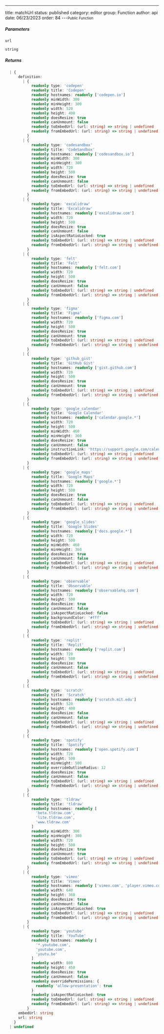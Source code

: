 ---
title: matchUrl
status: published
category: editor
group: Function
author: api
date: 06/23/2023
order: 84
---<Small>Public Function</Small>




##### Parameters


<ParametersTable>

<ParametersTableRow>
<ParametersTableName>

`url`

</ParametersTableName>
<ParametersTableDescription>

```ts
string
```



</ParametersTableDescription>
</ParametersTableRow>
</ParametersTable>

##### Returns


```ts
  | {
      definition:
        | {
            readonly type: 'codepen'
            readonly title: 'Codepen'
            readonly hostnames: readonly ['codepen.io']
            readonly minWidth: 300
            readonly minHeight: 300
            readonly width: 520
            readonly height: 400
            readonly doesResize: true
            readonly canUnmount: false
            readonly toEmbedUrl: (url: string) => string | undefined
            readonly fromEmbedUrl: (url: string) => string | undefined
          }
        | {
            readonly type: 'codesandbox'
            readonly title: 'CodeSandbox'
            readonly hostnames: readonly ['codesandbox.io']
            readonly minWidth: 300
            readonly minHeight: 300
            readonly width: 720
            readonly height: 500
            readonly doesResize: true
            readonly canUnmount: false
            readonly toEmbedUrl: (url: string) => string | undefined
            readonly fromEmbedUrl: (url: string) => string | undefined
          }
        | {
            readonly type: 'excalidraw'
            readonly title: 'Excalidraw'
            readonly hostnames: readonly ['excalidraw.com']
            readonly width: 720
            readonly height: 500
            readonly doesResize: true
            readonly canUnmount: false
            readonly isAspectRatioLocked: true
            readonly toEmbedUrl: (url: string) => string | undefined
            readonly fromEmbedUrl: (url: string) => string | undefined
          }
        | {
            readonly type: 'felt'
            readonly title: 'Felt'
            readonly hostnames: readonly ['felt.com']
            readonly width: 720
            readonly height: 500
            readonly doesResize: true
            readonly canUnmount: false
            readonly toEmbedUrl: (url: string) => string | undefined
            readonly fromEmbedUrl: (url: string) => string | undefined
          }
        | {
            readonly type: 'figma'
            readonly title: 'Figma'
            readonly hostnames: readonly ['figma.com']
            readonly width: 720
            readonly height: 500
            readonly doesResize: true
            readonly canUnmount: true
            readonly toEmbedUrl: (url: string) => string | undefined
            readonly fromEmbedUrl: (url: string) => string | undefined
          }
        | {
            readonly type: 'github_gist'
            readonly title: 'GitHub Gist'
            readonly hostnames: readonly ['gist.github.com']
            readonly width: 720
            readonly height: 500
            readonly doesResize: true
            readonly canUnmount: true
            readonly toEmbedUrl: (url: string) => string | undefined
            readonly fromEmbedUrl: (url: string) => string | undefined
          }
        | {
            readonly type: 'google_calendar'
            readonly title: 'Google Calendar'
            readonly hostnames: readonly ['calendar.google.*']
            readonly width: 720
            readonly height: 500
            readonly minWidth: 460
            readonly minHeight: 360
            readonly doesResize: true
            readonly canUnmount: false
            readonly instructionLink: 'https://support.google.com/calendar/answer/41207?hl=en'
            readonly toEmbedUrl: (url: string) => string | undefined
            readonly fromEmbedUrl: (url: string) => string | undefined
          }
        | {
            readonly type: 'google_maps'
            readonly title: 'Google Maps'
            readonly hostnames: readonly ['google.*']
            readonly width: 720
            readonly height: 500
            readonly doesResize: true
            readonly canUnmount: false
            readonly toEmbedUrl: (url: string) => string | undefined
            readonly fromEmbedUrl: (url: string) => string | undefined
          }
        | {
            readonly type: 'google_slides'
            readonly title: 'Google Slides'
            readonly hostnames: readonly ['docs.google.*']
            readonly width: 720
            readonly height: 500
            readonly minWidth: 460
            readonly minHeight: 360
            readonly doesResize: true
            readonly canUnmount: false
            readonly toEmbedUrl: (url: string) => string | undefined
            readonly fromEmbedUrl: (url: string) => string | undefined
          }
        | {
            readonly type: 'observable'
            readonly title: 'Observable'
            readonly hostnames: readonly ['observablehq.com']
            readonly width: 720
            readonly height: 500
            readonly doesResize: true
            readonly canUnmount: false
            readonly isAspectRatioLocked: false
            readonly backgroundColor: '#fff'
            readonly toEmbedUrl: (url: string) => string | undefined
            readonly fromEmbedUrl: (url: string) => string | undefined
          }
        | {
            readonly type: 'replit'
            readonly title: 'Replit'
            readonly hostnames: readonly ['replit.com']
            readonly width: 720
            readonly height: 500
            readonly doesResize: true
            readonly canUnmount: false
            readonly toEmbedUrl: (url: string) => string | undefined
            readonly fromEmbedUrl: (url: string) => string | undefined
          }
        | {
            readonly type: 'scratch'
            readonly title: 'Scratch'
            readonly hostnames: readonly ['scratch.mit.edu']
            readonly width: 520
            readonly height: 400
            readonly doesResize: false
            readonly canUnmount: false
            readonly toEmbedUrl: (url: string) => string | undefined
            readonly fromEmbedUrl: (url: string) => string | undefined
          }
        | {
            readonly type: 'spotify'
            readonly title: 'Spotify'
            readonly hostnames: readonly ['open.spotify.com']
            readonly width: 720
            readonly height: 500
            readonly minHeight: 500
            readonly overrideOutlineRadius: 12
            readonly doesResize: true
            readonly canUnmount: false
            readonly toEmbedUrl: (url: string) => string | undefined
            readonly fromEmbedUrl: (url: string) => string | undefined
          }
        | {
            readonly type: 'tldraw'
            readonly title: 'tldraw'
            readonly hostnames: readonly [
              'beta.tldraw.com',
              'lite.tldraw.com',
              'www.tldraw.com'
            ]
            readonly minWidth: 300
            readonly minHeight: 300
            readonly width: 720
            readonly height: 500
            readonly doesResize: true
            readonly canUnmount: true
            readonly toEmbedUrl: (url: string) => string | undefined
            readonly fromEmbedUrl: (url: string) => string | undefined
          }
        | {
            readonly type: 'vimeo'
            readonly title: 'Vimeo'
            readonly hostnames: readonly ['vimeo.com', 'player.vimeo.com']
            readonly width: 640
            readonly height: 360
            readonly doesResize: true
            readonly canUnmount: false
            readonly isAspectRatioLocked: true
            readonly toEmbedUrl: (url: string) => string | undefined
            readonly fromEmbedUrl: (url: string) => string | undefined
          }
        | {
            readonly type: 'youtube'
            readonly title: 'YouTube'
            readonly hostnames: readonly [
              '*.youtube.com',
              'youtube.com',
              'youtu.be'
            ]
            readonly width: 800
            readonly height: 450
            readonly doesResize: true
            readonly canUnmount: false
            readonly overridePermissions: {
              readonly 'allow-presentation': true
            }
            readonly isAspectRatioLocked: true
            readonly toEmbedUrl: (url: string) => string | undefined
            readonly fromEmbedUrl: (url: string) => string | undefined
          }
      embedUrl: string
      url: string
    }
  | undefined
```

